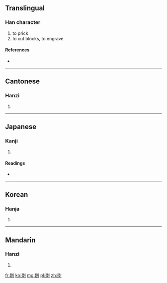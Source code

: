==Translingual==

===Han character===
{{Han char|rn=18|rad=刀|as=08|sn=10|four=8240<sub>0</sub>|canj=水水水水弓 (EEEEN)}}

# to prick
# to cut blocks, to engrave

====References====
* {{Han ref|kx=0141.280|dkj=02055|dj=0321.070|hdz=10347.050|uh=525F|ud=21087|bh=D0EA|bd=53482}}

----

==Cantonese==

===Hanzi===
{{yue-hanzi|jyut=|y=jyut1}}

# {{defn|Cantonese|sort=刀08}}

----

==Japanese==

===Kanji===
{{ja-kanji|grade=|rs=刀08}}

# {{defn|Japanese|sort=刀08}}

====Readings====
* {{ja-readings|on=[[てつ]] (tetsu), [[てち]] (techi), [[たつ]] (tatsu), [[たち]] (tachi)|kun=[[けずる]] (kezuru), [[さきとる]] (sakitoru), [[そぐ]] (sogu), [[うつ]] (utsu)}}

----

==Korean==

===Hanja===
{{ko-hanja|hangeul=철|rv=cheol|mr=ch'ŏl}}

# {{defn|Korean|sort=刀08}}

----

==Mandarin==

===Hanzi===
{{cmn-hanzi|pin=[[duō]] ([[duo1]])|wg=to<sup>1</sup>}}

# {{defn|Mandarin|sort=刀08}}

[[fr:剟]]
[[ko:剟]]
[[mg:剟]]
[[pl:剟]]
[[zh:剟]]